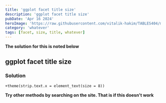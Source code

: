 ```yaml
---
title: 'ggplot facet title size'
description: 'ggplot facet title size'
pubDate: 'Apr 16 2024'
heroImage: 'https://raw.githubusercontent.com/vitalik-hakim/TABLES404/main/error_b/misc.png'
category: 'whatever'
tags: [facet, size, title, whatever]
---
```


**The solution for this is noted below**

## ggplot facet title size

### Solution

```whatever
+theme(strip.text.x = element_text(size = 8))
```

**Try other methods by searching on the site. That is if this doesn't work**
